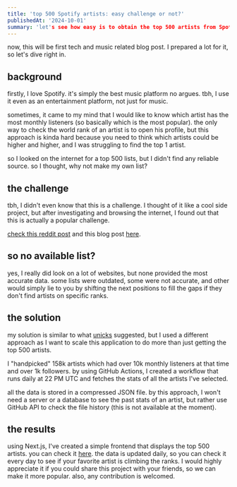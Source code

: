 ```yaml
---
title: 'top 500 Spotify artists: easy challenge or not?'
publishedAt: '2024-10-01'
summary: 'let's see how easy is to obtain the top 500 artists from Spotify'
---
```


now, this will be first tech and music related blog post. I prepared a lot for it, so let's dive right in.

## background

firstly, I love Spotify. it's simply the best music platform no argues. tbh, I use it even as an entertainment platform, not just for music.

sometimes, it came to my mind that I would like to know which artist has the most monthly listeners (so basically which is the most popular).
the only way to check the world rank of an artist is to open his profile, but this approach is kinda hard because you need to think which artists could be higher and higher, and I was struggling to find the top 1 artist.

so I looked on the internet for a top 500 lists, but I didn't find any reliable source. so I thought, why not make my own list?

## the challenge

tbh, I didn't even know that this is a challenge. I thought of it like a cool side project, but after investigating and browsing the internet, I found out that this is actually a popular challenge.

[check this reddit post](https://www.reddit.com/r/spotify/comments/vuxjdl/the_hunt_for_the_missing_five/) and this blog post [here](https://unicks.ninja/posts/finding-spotifys-top-500-artists/).

## so no available list?

yes, I really did look on a lot of websites, but none provided the most accurate data. some lists were outdated, some were not accurate, and other would simply lie to you by shifting the next positions to fill the gaps if they don't find artists on specific ranks.

## the solution

my solution is similar to what [unicks](https://unicks.ninja/) suggested, but I used a different approach as I want to scale this application to do more than just getting the top 500 artists.

I "handpicked" 158k artists which had over 10k monthly listeners at that time and over 1k followers. by using GitHub Actions, I created a workflow that runs daily at 22 PM UTC and fetches the stats of all the artists I've selected.

all the data is stored in a compressed JSON file. by this approach, I won't need a server or a database to see the past stats of an artist, but rather use GitHub API to check the file history (this is not available at the moment).

## the results

using Next.js, I've created a simple frontend that displays the top 500 artists. you can check it [here](https://eduardlupu.github.io/spotify-artists/top-artists). the data is updated daily, so you can check it every day to see if your favorite artist is climbing the ranks.
I would highly appreciate it if you could share this project with your friends, so we can make it more popular. also, any contribution is welcomed.




